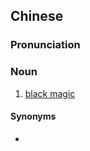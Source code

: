 {{also|黑巫术}}
==Chinese==
{{zh-forms|s=黑巫术|type=12}}

===Pronunciation===
{{zh-pron
|m=hēiwūshù
|cat=n
}}

===Noun===
{{zh-noun}}

# [[black magic]]

====Synonyms====
* {{zh-l|黑魔法}}